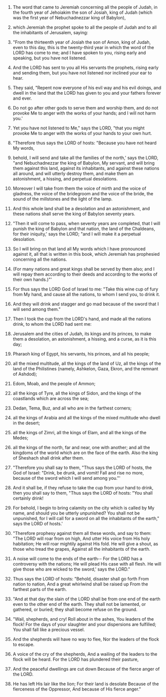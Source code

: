 
1. The word that came to Jeremiah concerning all the people of Judah, in the fourth year of Jehoiakim the son of Josiah, king of Judah (which was the first year of Nebuchadnezzar king of Babylon),

2. which Jeremiah the prophet spoke to all the people of Judah and to all the inhabitants of Jerusalem, saying:

3. "From the thirteenth year of Josiah the son of Amon, king of Judah, even to this day, this is the twenty-third year in which the word of the LORD has come to me; and I have spoken to you, rising early and speaking, but you have not listened.

4. And the LORD has sent to you all His servants the prophets, rising early and sending them, but you have not listened nor inclined your ear to hear.

5. They said, "Repent now everyone of his evil way and his evil doings, and dwell in the land that the LORD has given to you and your fathers forever and ever.

6. Do not go after other gods to serve them and worship them, and do not provoke Me to anger with the works of your hands; and I will not harm you.'

7. Yet you have not listened to Me," says the LORD, "that you might provoke Me to anger with the works of your hands to your own hurt.

8. "Therefore thus says the LORD of hosts: "Because you have not heard My words,

9. behold, I will send and take all the families of the north,' says the LORD, "and Nebuchadnezzar the king of Babylon, My servant, and will bring them against this land, against its inhabitants, and against these nations all around, and will utterly destroy them, and make them an astonishment, a hissing, and perpetual desolations.

10. Moreover I will take from them the voice of mirth and the voice of gladness, the voice of the bridegroom and the voice of the bride, the sound of the millstones and the light of the lamp.

11. And this whole land shall be a desolation and an astonishment, and these nations shall serve the king of Babylon seventy years.

12. "Then it will come to pass, when seventy years are completed, that I will punish the king of Babylon and that nation, the land of the Chaldeans, for their iniquity,' says the LORD; "and I will make it a perpetual desolation.

13. So I will bring on that land all My words which I have pronounced against it, all that is written in this book, which Jeremiah has prophesied concerning all the nations.

14. (For many nations and great kings shall be served by them also; and I will repay them according to their deeds and according to the works of their own hands.)"'

15. For thus says the LORD God of Israel to me: "Take this wine cup of fury from My hand, and cause all the nations, to whom I send you, to drink it.

16. And they will drink and stagger and go mad because of the sword that I will send among them."

17. Then I took the cup from the LORD's hand, and made all the nations drink, to whom the LORD had sent me:

18. Jerusalem and the cities of Judah, its kings and its princes, to make them a desolation, an astonishment, a hissing, and a curse, as it is this day;

19. Pharaoh king of Egypt, his servants, his princes, and all his people;

20. all the mixed multitude, all the kings of the land of Uz, all the kings of the land of the Philistines (namely, Ashkelon, Gaza, Ekron, and the remnant of Ashdod);

21. Edom, Moab, and the people of Ammon;

22. all the kings of Tyre, all the kings of Sidon, and the kings of the coastlands which are across the sea;

23. Dedan, Tema, Buz, and all who are in the farthest corners;

24. all the kings of Arabia and all the kings of the mixed multitude who dwell in the desert;

25. all the kings of Zimri, all the kings of Elam, and all the kings of the Medes;

26. all the kings of the north, far and near, one with another; and all the kingdoms of the world which are on the face of the earth. Also the king of Sheshach shall drink after them.

27. "Therefore you shall say to them, "Thus says the LORD of hosts, the God of Israel: "Drink, be drunk, and vomit! Fall and rise no more, because of the sword which I will send among you."'

28. And it shall be, if they refuse to take the cup from your hand to drink, then you shall say to them, "Thus says the LORD of hosts: "You shall certainly drink!

29. For behold, I begin to bring calamity on the city which is called by My name, and should you be utterly unpunished? You shall not be unpunished, for I will call for a sword on all the inhabitants of the earth," says the LORD of hosts.'

30. "Therefore prophesy against them all these words, and say to them: "The LORD will roar from on high, And utter His voice from His holy habitation; He will roar mightily against His fold. He will give a shout, as those who tread the grapes, Against all the inhabitants of the earth.

31. A noise will come to the ends of the earth-- For the LORD has a controversy with the nations; He will plead His case with all flesh. He will give those who are wicked to the sword,' says the LORD."

32. Thus says the LORD of hosts: "Behold, disaster shall go forth From nation to nation, And a great whirlwind shall be raised up From the farthest parts of the earth.

33. "And at that day the slain of the LORD shall be from one end of the earth even to the other end of the earth. They shall not be lamented, or gathered, or buried; they shall become refuse on the ground.

34. "Wail, shepherds, and cry! Roll about in the ashes, You leaders of the flock! For the days of your slaughter and your dispersions are fulfilled; You shall fall like a precious vessel.

35. And the shepherds will have no way to flee, Nor the leaders of the flock to escape.

36. A voice of the cry of the shepherds, And a wailing of the leaders to the flock will be heard. For the LORD has plundered their pasture,

37. And the peaceful dwellings are cut down Because of the fierce anger of the LORD.

38. He has left His lair like the lion; For their land is desolate Because of the fierceness of the Oppressor, And because of His fierce anger."


